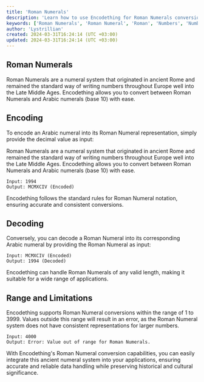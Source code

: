 ```yaml
---
title: 'Roman Numerals'   
description: 'Learn how to use Encodething for Roman Numerals conversions'
keywords: ['Roman Numerals', 'Roman Numeral', 'Roman', 'Numbers', 'Number', 'Numerals', 'Numeral', 'Convert', 'Conversion', 'Encodething']
author: 'Lystrillian'
created: 2024-03-31T16:24:14 (UTC +03:00)
updated: 2024-03-31T16:24:14 (UTC +03:00)
---
```


## Roman Numerals

Roman Numerals are a numeral system that originated in ancient Rome and remained the standard way of writing numbers throughout Europe well into the Late Middle Ages. Encodething allows you to convert between Roman Numerals and Arabic numerals (base 10) with ease.

## Encoding

To encode an Arabic numeral into its Roman Numeral representation, simply provide the decimal value as input:

Roman Numerals are a numeral system that originated in ancient Rome and remained the standard way of writing numbers throughout Europe well into the Late Middle Ages. Encodething allows you to convert between Roman Numerals and Arabic numerals (base 10) with ease.

```
Input: 1994
Output: MCMXCIV (Encoded)
```

Encodething follows the standard rules for Roman Numeral notation, ensuring accurate and consistent conversions.

## Decoding

Conversely, you can decode a Roman Numeral into its corresponding Arabic numeral by providing the Roman Numeral as input:

```
Input: MCMXCIV (Encoded)
Output: 1994 (Decoded)
```

Encodething can handle Roman Numerals of any valid length, making it suitable for a wide range of applications.

## Range and Limitations

Encodething supports Roman Numeral conversions within the range of 1 to 3999. Values outside this range will result in an error, as the Roman Numeral system does not have consistent representations for larger numbers.

```
Input: 4000
Output: Error: Value out of range for Roman Numerals.
```

With Encodething's Roman Numeral conversion capabilities, you can easily integrate this ancient numeral system into your applications, ensuring accurate and reliable data handling while preserving historical and cultural significance.